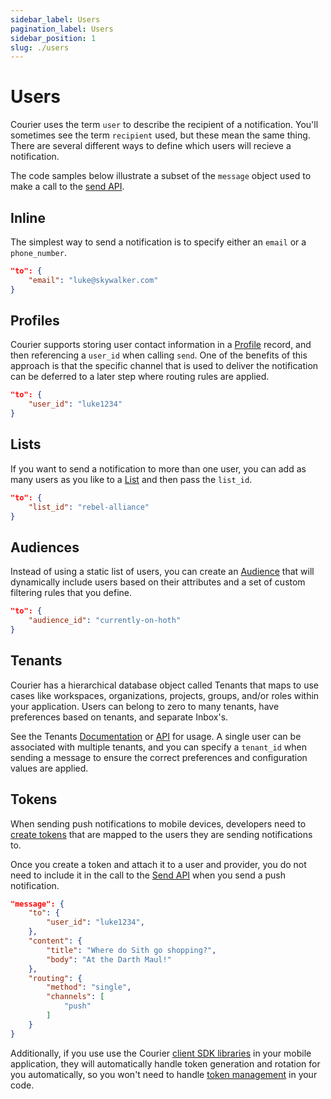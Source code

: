 ```yaml
---
sidebar_label: Users
pagination_label: Users
sidebar_position: 1
slug: ./users
---
```


# Users

Courier uses the term `user` to describe the recipient of a notification. You'll sometimes see the term `recipient` used, but these mean the same thing. There are several different ways to define which users will recieve a notification.

The code samples below illustrate a subset of the `message` object used to make a call to the [send API](../../reference/send).

## Inline

The simplest way to send a notification is to specify either an `email` or a `phone_number`.

```json
"to": {
    "email": "luke@skywalker.com"
}
```

## Profiles

Courier supports storing user contact information in a [Profile](../../reference/profiles) record, and then referencing a `user_id` when calling `send`. One of the benefits of this approach is that the specific channel that is used to deliver the notification can be deferred to a later step where routing rules are applied.

```json
"to": {
    "user_id": "luke1234"
}
```

## Lists

If you want to send a notification to more than one user, you can add as many users as you like to a [List](../../reference/lists) and then pass the `list_id`.

```json
"to": {
    "list_id": "rebel-alliance"
}
```

## Audiences

Instead of using a static list of users, you can create an [Audience](/reference/audiences) that will dynamically include users based on their attributes and a set of custom filtering rules that you define.

```json
"to": {
    "audience_id": "currently-on-hoth"
}
```

## Tenants

Courier has a hierarchical database object called Tenants that maps to use cases like workspaces, organizations, projects, groups, and/or roles within your application. Users can belong to zero to many tenants, have preferences based on tenants, and separate Inbox's.

See the Tenants [Documentation](/platform/tenants) or [API](/reference/tenants) for usage. A single user can be associated with multiple tenants, and you can specify a `tenant_id` when sending a message to ensure the correct preferences and configuration values are applied.

## Tokens

When sending push notifications to mobile devices, developers need to [create tokens](/reference/token-management) that are mapped to the users they are sending notifications to.

Once you create a token and attach it to a user and provider, you do not need to include it in the call to the [Send API](/reference/send) when you send a push notification.

```json
"message": {
    "to": {
        "user_id": "luke1234",
    },
    "content": {
        "title": "Where do Sith go shopping?",
        "body": "At the Darth Maul!"
    },
    "routing": {
        "method": "single",
        "channels": [
            "push"
        ]
    }
}
```

Additionally, if you use use the Courier [client SDK libraries](/sdk-libraries/) in your mobile application, they will automatically handle token generation and rotation for you automatically, so you won't need to handle [token management](/reference/token-management) in your code.
